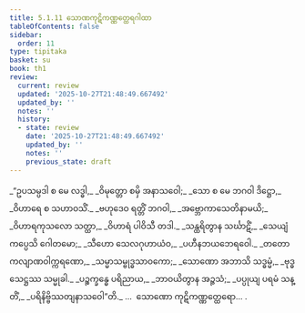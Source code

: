 ```yaml
---
title: 5.1.11 သောဏကုဋိကဏ္ဏတ္ထေရဂါထာ
tableOfContents: false
sidebar:
  order: 11
type: tipitaka
basket: su
book: th1
review:
  current: review
  updated: '2025-10-27T21:48:49.667492'
  updated_by: ''
  notes: ''
  history:
  - state: review
    date: '2025-10-27T21:48:49.667492'
    updated_by: ''
    notes: ''
    previous_state: draft
---
```



<ReviewStatus review={frontmatter.review} showDetails={true} />

<HypothesisAnnotation frontmatter={frontmatter} />

<DynamicBreadcrumb />

<Division number="365" book="th1" e="ch" v="19" p="280">

<Paragraph number="627" type="verses" book="th1">
_“ဥပသမ္ပဒါ စ မေ လဒ္ဓါ,_  
_ဝိမုတ္တော စမှိ အနာသဝေါ;_  
_သော စ မေ ဘဂဝါ ဒိဋ္ဌော,_  
_ဝိဟာရေ စ သဟာဝသိံ._  

</Paragraph>

</Division>
<Division number="366" book="th1" e="ch" v="19" p="280">

<Paragraph number="628" type="verses" book="th1">
_ဗဟုဒေဝ ရတ္တိံ ဘဂဝါ,_  
_အဗ္ဘောကာသေတိနာမယိ;_  
_ဝိဟာရကုသလော သတ္ထာ,_  
_ဝိဟာရံ ပါဝိသီ တဒါ._  

</Paragraph>

</Division>
<Division number="367" book="th1" e="ch" v="19" p="280">

<Paragraph number="629" type="verses" book="th1">
_သန္ထရိတွာန သင်္ဃာဋိံ,_  
_သေယျံ ကပ္ပေသိ ဂေါတမော;_  
_သီဟော သေလဂုဟာယံဝ,_  
_ပဟီနဘယဘေရဝေါ._  

</Paragraph>

</Division>
<Division number="368" book="th1" e="ch" v="19" p="280">

<Paragraph number="630" type="verses" book="th1">
_တတော ကလျာဏဝါက္ကရဏော,_  
_သမ္မာသမ္ဗုဒ္ဓသာဝကော;_  
_သောဏော အဘာသိ သဒ္ဓမ္မံ,_  
_ဗုဒ္ဓသေဋ္ဌဿ သမ္မုခါ._  

</Paragraph>

</Division>
<Division number="369" book="th1" e="ch" v="19" p="280">

<Paragraph number="631" type="verses" book="th1">
_ပဉ္စက္ခန္ဓေ ပရိညာယ,_  
_ဘာဝယိတွာန အဉ္ဇသံ;_  
_ပပ္ပုယျ ပရမံ သန္တိံ,_  
_ပရိနိဗ္ဗိဿတျနာသဝေါ”တိ._  


</Paragraph>
</Division>

<Paragraph number="632" type="center" book="th1">
…  သောဏော ကုဋိကဏ္ဏတ္ထေရော… .
</Paragraph>
